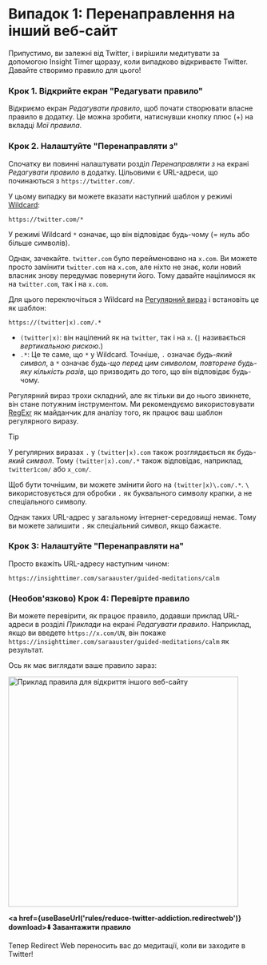 
# Випадок 1: Перенаправлення на інший веб-сайт

Припустимо, ви залежні від Twitter, і вирішили медитувати за допомогою Insight Timer щоразу, коли випадково відкриваєте Twitter. Давайте створимо правило для цього!

### Крок 1. Відкрийте екран "Редагувати правило"

Відкриємо екран *Редагувати правило*, щоб почати створювати власне правило в додатку. Це можна зробити, натиснувши кнопку плюс (+) на вкладці *Мої правила*.

### Крок 2. Налаштуйте "Перенаправляти з"

Спочатку ви повинні налаштувати розділ *Перенаправляти з* на екрані *Редагувати правило* в додатку. Цільовими є URL-адреси, що починаються з `https://twitter.com/`.

У цьому випадку ви можете вказати наступний шаблон у режимі [Wildcard](/rule-settings#url-pattern-wildcard):

```
https://twitter.com/*
```

У режимі Wildcard `*` означає, що він відповідає будь-чому (= нуль або більше символів).

Однак, зачекайте. `twitter.com` було перейменовано на `x.com`. Ви можете просто замінити `twitter.com` на `x.com`, але ніхто не знає, коли новий власник знову передумає повернути його. Тому давайте націлимося як на `twitter.com`, так і на `x.com`.

Для цього переключіться з Wildcard на [Регулярний вираз](/rule-settings#url-pattern-regular-expression) і встановіть це як шаблон:

```
https://(twitter|x).com/.*
```

* `(twitter|x)`: він націлений як на `twitter`, так і на `x`. (`|` називається *вертикальною рискою*.)
* `.*`: Це те саме, що `*` у Wildcard. Точніше, `.` означає *будь-який символ*, а `*` означає *будь-що перед цим символом, повторене будь-яку кількість разів*, що призводить до того, що він відповідає будь-чому.

Регулярний вираз трохи складний, але як тільки ви до нього звикнете, він стане потужним інструментом. Ми рекомендуємо використовувати [RegExr](https://regexr.com) як майданчик для аналізу того, як працює ваш шаблон регулярного виразу.

> [!TIP]
> У регулярних виразах `.` у `(twitter|x).com` також розглядається як *будь-який символ*. Тому `(twitter|x).com/.*` також відповідає, наприклад, `twitter1com/` або `x_com/`.
> 
> Щоб бути точнішим, ви можете змінити його на `(twitter|x)\.com/.*`. `\` використовується для обробки `.` як буквального символу крапки, а не спеціального символу.
> 
> Однак таких URL-адрес у загальному інтернет-середовищі немає. Тому ви можете залишити `.` як спеціальний символ, якщо бажаєте.

### Крок 3: Налаштуйте "Перенаправляти на"

Просто вкажіть URL-адресу наступним чином:

```
https://insighttimer.com/saraauster/guided-meditations/calm
```

### (Необов'язково) Крок 4: Перевірте правило

Ви можете перевірити, як працює правило, додавши приклад URL-адреси в розділі *Приклади* на екрані *Редагувати правило*. Наприклад, якщо ви введете `https://x.com/UN`, він покаже `https://insighttimer.com/saraauster/guided-meditations/calm` як результат.

Ось як має виглядати ваше правило зараз:

<Image src={RuleCreationOpenAnotherWebsiteRulePreview} alt="Приклад правила для відкриття іншого веб-сайту" height="460" hasRoundedCorners hasShadow />

**<a href={useBaseUrl('rules/reduce-twitter-addiction.redirectweb')} download>⬇️ Завантажити правило</a>**

Тепер Redirect Web переносить вас до медитації, коли ви заходите в Twitter!
